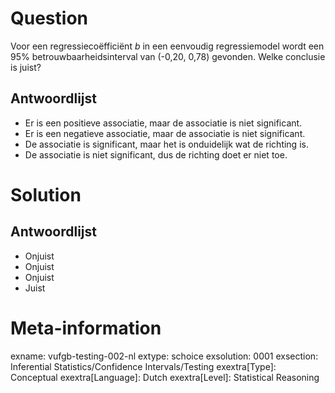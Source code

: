 Question
========
  
Voor een regressiecoëfficiënt *b* in een eenvoudig regressiemodel wordt een 95% betrouwbaarheidsinterval van (-0,20, 0,78) gevonden. Welke conclusie is juist?

  
Antwoordlijst
----------
* Er is een positieve associatie, maar de associatie is niet significant.
* Er is een negatieve associatie, maar de associatie is niet significant.
* De associatie is significant, maar het is onduidelijk wat de richting is.
* De associatie is niet significant, dus de richting doet er niet toe.

Solution
========

Antwoordlijst
----------
* Onjuist
* Onjuist
* Onjuist
* Juist

Meta-information
================
exname: vufgb-testing-002-nl
extype: schoice
exsolution: 0001
exsection: Inferential Statistics/Confidence Intervals/Testing
exextra[Type]: Conceptual
exextra[Language]: Dutch
exextra[Level]: Statistical Reasoning
